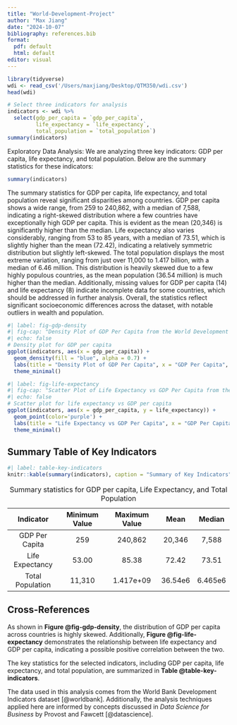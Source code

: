 ```yaml
---
title: "World-Development-Project"
author: "Max Jiang"
date: "2024-10-07"
bibliography: references.bib
format: 
  pdf: default
  html: default
editor: visual
---
```


```r
library(tidyverse)
wdi <- read_csv('/Users/maxjiang/Desktop/QTM350/wdi.csv')
head(wdi)
```

```r
# Select three indicators for analysis
indicators <- wdi %>%
  select(gdp_per_capita = `gdp_per_capita`, 
         life_expectancy = `life_expectancy`, 
         total_population = `total_population`)
summary(indicators)
```

Exploratory Data Analysis: We are analyzing three key indicators: GDP per capita, life expectancy, and total population. Below are the summary statistics for these indicators:

```r
summary(indicators)
```

The summary statistics for GDP per capita, life expectancy, and total population reveal significant disparities among countries. GDP per capita shows a wide range, from 259 to 240,862, with a median of 7,588, indicating a right-skewed distribution where a few countries have exceptionally high GDP per capita. This is evident as the mean (20,346) is significantly higher than the median. Life expectancy also varies considerably, ranging from 53 to 85 years, with a median of 73.51, which is slightly higher than the mean (72.42), indicating a relatively symmetric distribution but slightly left-skewed. The total population displays the most extreme variation, ranging from just over 11,000 to 1.417 billion, with a median of 6.46 million. This distribution is heavily skewed due to a few highly populous countries, as the mean population (36.54 million) is much higher than the median. Additionally, missing values for GDP per capita (14) and life expectancy (8) indicate incomplete data for some countries, which should be addressed in further analysis. Overall, the statistics reflect significant socioeconomic differences across the dataset, with notable outliers in wealth and population.

```r
#| label: fig-gdp-density
#| fig-cap: "Density Plot of GDP Per Capita from the World Development Indicators dataset"
#| echo: false
# Density plot for GDP per capita
ggplot(indicators, aes(x = gdp_per_capita)) +
  geom_density(fill = "blue", alpha = 0.7) +
  labs(title = "Density Plot of GDP Per Capita", x = "GDP Per Capita", y = "Density") +
  theme_minimal()
```

```r
#| label: fig-life-expectancy
#| fig-cap: "Scatter Plot of Life Expectancy vs GDP Per Capita from the World Development Indicators dataset"
#| echo: false
# Scatter plot for life expectancy vs GDP per capita
ggplot(indicators, aes(x = gdp_per_capita, y = life_expectancy)) +
  geom_point(color='purple') +
  labs(title = "Life Expectancy vs GDP Per Capita", x = "GDP Per Capita", y = "Life Expectancy") +
  theme_minimal()

```

## Summary Table of Key Indicators

```r
#| label: table-key-indicators
knitr::kable(summary(indicators), caption = "Summary of Key Indicators")
```

|    Indicator     | Minimum Value | Maximum Value |  Mean   | Median  |
|:----------------:|:-------------:|:-------------:|:-------:|:-------:|
|  GDP Per Capita  |      259      |    240,862    | 20,346  |  7,588  |
| Life Expectancy  |     53.00     |     85.38     |  72.42  |  73.51  |
| Total Population |    11,310     |   1.417e+09   | 36.54e6 | 6.465e6 |

: Summary statistics for GDP per capita, Life Expectancy, and Total Population

## Cross-References

As shown in **Figure @fig-gdp-density**, the distribution of GDP per capita across countries is highly skewed. Additionally, **Figure @fig-life-expectancy** demonstrates the relationship between life expectancy and GDP per capita, indicating a possible positive correlation between the two.

The key statistics for the selected indicators, including GDP per capita, life expectancy, and total population, are summarized in **Table @table-key-indicators**.

The data used in this analysis comes from the World Bank Development Indicators dataset [@worldbank]. Additionally, the analysis techniques applied here are informed by concepts discussed in *Data Science for Business* by Provost and Fawcett [@datascience].
